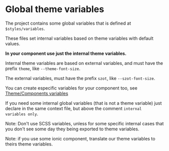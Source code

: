 
<Meta title="Internal Documentation/Theme/Global theme variables" />

# Global theme variables

The project contains some global variables that is defined at `$styles/variables`.

These files set internal variables based on theme variables with default values.

**In your component use just the internal theme variables.**

Internal theme variables are based on external variables, and must have the prefix `theme`, like
`--theme-font-size`.

The external variables, must have the prefix `szot`, like `--szot-font-size`.

You can create especific variables for your component too, see
[Theme/Components variables](?path=/story/code-of-conduct-theme-componets--page)

If you need some internal global variables (that is not a theme variable) just declare in the same
context file, but above the comment `internal variables only`.

Note: Don't use SCSS variables, unless for some specific internal cases that you don't see some day
they being exported to theme variables.

Note: if you use some ionic component, translate our theme variables to theirs theme variables.
